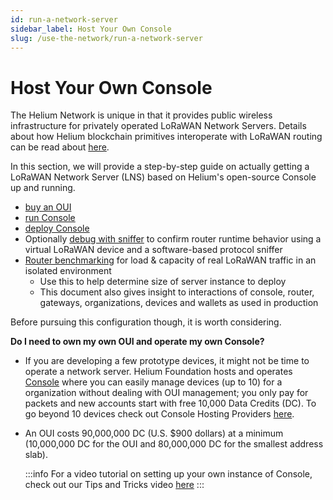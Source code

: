 ```yaml
---
id: run-a-network-server
sidebar_label: Host Your Own Console
slug: /use-the-network/run-a-network-server
---
```


# Host Your Own Console

The Helium Network is unique in that it provides public wireless infrastructure
for privately operated LoRaWAN Network Servers. Details about how Helium
blockchain primitives interoperate with LoRaWAN routing can be read about
[here](/lorawan-on-helium).

In this section, we will provide a step-by-step guide on actually getting a
LoRaWAN Network Server (LNS) based on Helium's open-source Console up and
running.

- [buy an OUI](/use-the-network/run-a-network-server/buy-an-oui)
- [run Console](/use-the-network/run-a-network-server/run-console)
- [deploy Console](/use-the-network/run-a-network-server/deploy-console)
- Optionally [debug with sniffer](/use-the-network/run-a-network-server/debug-with-sniffer)
  to confirm router runtime behavior using a virtual LoRaWAN device and a
  software-based protocol sniffer
- [Router benchmarking](/use-the-network/run-a-network-server/router-benchmarking)
  for load & capacity of real LoRaWAN traffic in an isolated environment
    + Use this to help determine size of server instance to deploy
    + This document also gives insight to interactions of console, router,
      gateways, organizations, devices and wallets as used in production

Before pursuing this configuration though, it is worth considering.

**Do I need to own my own OUI and operate my own Console?**

- If you are developing a few prototype devices, it might not be time to operate
  a network server. Helium Foundation hosts and operates
  [Console](/use-the-network/console) where you can easily manage devices (up to 10) for a
  organization without dealing with OUI management; you only pay for packets and
  new accounts start with free 10,000 Data Credits (DC). To go beyond 10 devices check out Console Hosting Providers [here](/use-the-network/console/hosting-providers).

- An OUI costs 90,000,000 DC (U.S. $900 dollars) at a minimum (10,000,000 DC for the OUI and 80,000,000 DC for the smallest address slab).

  :::info
  For a video tutorial on setting up your own instance of Console, 
  check out our Tips and Tricks video [here](https://www.youtube.com/watch?v=rVb5gfE_vs8)
  :::
